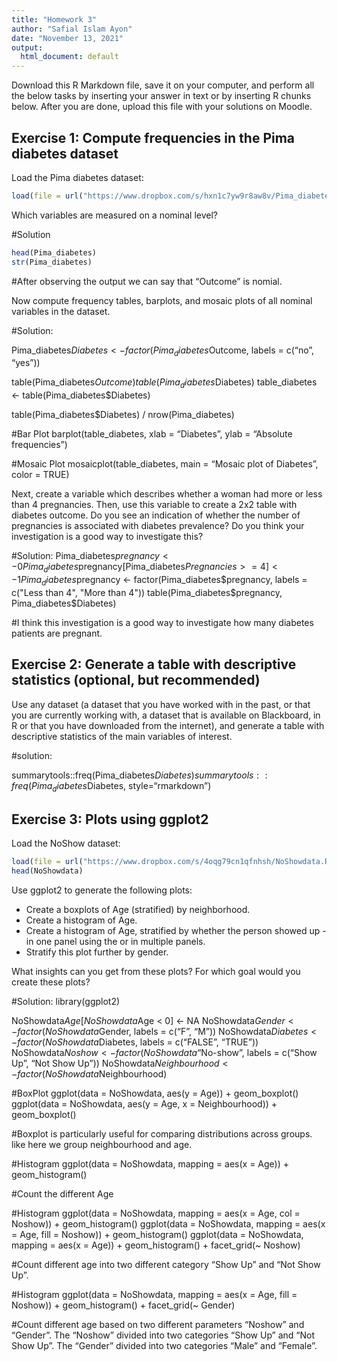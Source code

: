 ```yaml
---
title: "Homework 3"
author: "Safial Islam Ayon"
date: "November 13, 2021"
output:
  html_document: default
---
```


Download this R Markdown file, save it on your computer, and perform all the below tasks by inserting your answer in text or by inserting R chunks below. After you are done, upload this file with your solutions on Moodle.

## Exercise 1: Compute frequencies in the Pima diabetes dataset

Load the Pima diabetes dataset:

```r
load(file = url("https://www.dropbox.com/s/hxn1c7yw9r8aw8v/Pima_diabetes.RData?dl=1"))
```

Which variables are measured on a nominal level?

#Solution

```r
head(Pima_diabetes)
str(Pima_diabetes)
```

#After observing the output we can say that "Outcome" is nomial.

Now compute frequency tables, barplots, and mosaic plots of all nominal variables in the dataset.

#Solution:

Pima_diabetes$Diabetes <- factor(Pima_diabetes$Outcome, labels = c("no", "yes"))

table(Pima_diabetes$Outcome)
table(Pima_diabetes$Diabetes)
table_diabetes <- table(Pima_diabetes$Diabetes)

table(Pima_diabetes$Diabetes) / nrow(Pima_diabetes)

#Bar Plot
barplot(table_diabetes, xlab = "Diabetes", ylab = "Absolute frequencies")

#Mosaic Plot
mosaicplot(table_diabetes, main = "Mosaic plot of Diabetes", color = TRUE)

Next, create a variable which describes whether a woman had more or less than 4 pregnancies. Then, use this variable to create a 2x2 table with diabetes outcome. Do you see an indication of whether the number of pregnancies is associated with diabetes prevalence? Do you think your investigation is a good way to investigate this?

#Solution:
Pima_diabetes$pregnancy <- 0
Pima_diabetes$pregnancy[Pima_diabetes$Pregnancies >= 4] <- 1
Pima_diabetes$pregnancy <- factor(Pima_diabetes$pregnancy, labels = c("Less than 4", "More than 4"))
table(Pima_diabetes$pregnancy, Pima_diabetes$Diabetes)

#I think this investigation is a good way to investigate how many diabetes patients are pregnant.

## Exercise 2: Generate a table with descriptive statistics (optional, but recommended)

Use any dataset (a dataset that you have worked with in the past, or that you are currently working with, a dataset that is available on Blackboard, in R or that you have downloaded from the internet), and generate a table with descriptive statistics of the main variables of interest.

#solution:

summarytools::freq(Pima_diabetes$Diabetes)
summarytools::freq(Pima_diabetes$Diabetes, style="rmarkdown")


## Exercise 3: Plots using ggplot2

Load the NoShow dataset:

```r
load(file = url("https://www.dropbox.com/s/4oqg79cn1qfnhsh/NoShowdata.RData?dl=1"))
head(NoShowdata)
```

Use ggplot2 to generate the following plots:

- Create a boxplots of Age (stratified) by neighborhood.
- Create a histogram of Age.
- Create a histogram of Age, stratified by whether the person showed up - in one panel using the or in multiple panels.
- Stratify this plot further by gender.

What insights can you get from these plots? For which goal would you create these plots?

#Solution:
library(ggplot2)

NoShowdata$Age[NoShowdata$Age < 0] <- NA
NoShowdata$Gender <- factor(NoShowdata$Gender, labels = c("F", "M"))
NoShowdata$Diabetes <- factor(NoShowdata$Diabetes, labels = c("FALSE", "TRUE"))
NoShowdata$Noshow <- factor(NoShowdata$"No-show", labels = c("Show Up", "Not Show Up"))
NoShowdata$Neighbourhood <- factor(NoShowdata$Neighbourhood)

#BoxPlot
ggplot(data = NoShowdata, aes(y = Age)) + geom_boxplot()
ggplot(data = NoShowdata, aes(y = Age, x = Neighbourhood)) + geom_boxplot()

#Boxplot is particularly useful for comparing distributions across groups. like here we group neighbourhood and age. 

#Histogram
ggplot(data = NoShowdata, mapping = aes(x = Age)) + geom_histogram()

#Count the different Age

#Histogram
ggplot(data = NoShowdata, mapping = aes(x = Age, col = Noshow)) + geom_histogram()
ggplot(data = NoShowdata, mapping = aes(x = Age, fill = Noshow)) + geom_histogram()
ggplot(data = NoShowdata, mapping = aes(x = Age)) + geom_histogram() + facet_grid(~ Noshow)

#Count different age into two different category "Show Up" and "Not Show Up".

#Histogram
ggplot(data = NoShowdata, mapping = aes(x = Age, fill = Noshow)) + geom_histogram() + facet_grid(~ Gender)

#Count different age based on two different parameters "Noshow" and "Gender". The "Noshow" divided into two categories "Show Up" and "Not Show Up". The "Gender" divided into two categories "Male" and "Female".



